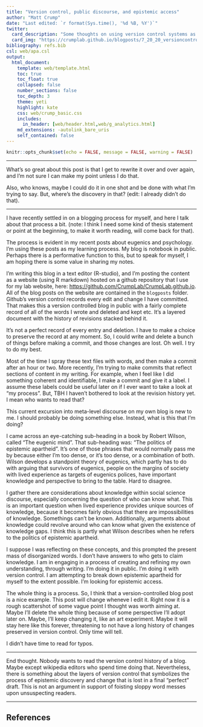 ```yaml
---
title: "Version control, public discourse, and epistemic access"
author: "Matt Crump"
date: "Last edited: `r format(Sys.time(), '%d %B, %Y')`"
twitter:
  card_description: "Some thoughts on using version control systems as a process for public discourse"
  card_img: "https://crumplab.github.io/blogposts/7_20_20_versioncontrol/img/git.png"
bibliography: refs.bib
csl: web/apa.csl
output: 
  html_document:
    template: web/template.html
    toc: true
    toc_float: true
    collapsed: false
    number_sections: false
    toc_depth: 3
    theme: yeti
    highlight: kate
    css: web/crump_basic.css
    includes:
      in_header: [web/header.html,web/g_analytics.html]
    md_extensions: -autolink_bare_uris
    self_contained: false
---
```


```r
knitr::opts_chunk$set(echo = FALSE, message = FALSE, warning = FALSE)
```

---

What's so great about this post is that I get to rewrite it over and over again, and I'm not sure I can make my point unless I do that.

Also, who knows, maybe I could do it in one shot and be done with what I'm trying to say. But, where's the discovery in that? (edit: I already didn't do that).

___

I have recently settled in on a blogging process for myself, and here I talk about that process a bit. (note: I think I need some kind of thesis statement or point at the beginning, to make it worth reading, will come back for that).

The process is evident in my recent posts about eugenics and psychology. I'm using these posts as my learning process. My blog is notebook in public. Perhaps there is a performative function to this, but to speak for myself, I am hoping there is some value in sharing my notes. 

I'm writing this blog in a text editor (R-studio), and I'm posting the content as a website (using R markdown) hosted on a github repository that I use for my lab website, here: <https://github.com/CrumpLab/CrumpLab.github.io>. All of the blog posts on the website are contained in the `blogposts` folder. Github's version control records every edit and change I have committed. That makes this a version controlled blog in public with a fairly complete record of all of the words I wrote and deleted and kept etc. It's a layered document with the history of revisions stacked behind it.

It's not a perfect record of every entry and deletion. I have to make a choice to preserve the record at any moment. So, I could write and delete a bunch of things before making a commit, and those changes are lost. Oh well. I try to do my best. 

Most of the time I spray these text files with words, and then make a commit after an hour or two. More recently, I'm trying to make commits that reflect sections of content in my writing. For example, when I feel like I did something coherent and identifiable, I make a commit and give it a label. I assume these labels could be useful later on if I ever want to take a look at "my process". But, TBH I haven't bothered to look at the revision history yet. I mean who wants to read that?

This current excursion into meta-level discourse on my own blog is new to me. I should probably be doing something else. Instead, what is this that I'm doing?

I came across an eye-catching sub-heading in a book by Robert Wilson, called "The eugenic mind". That sub-heading was: "The politics of epistemic apartheid". It's one of those phrases that would normally pass me by because either I'm too dense, or it's too dense, or a combination of both. Wilson develops a standpoint theory of eugenics, which partly has to do with arguing that survivors of eugenics, people on the margins of society with lived experience as targets of eugenics polices, have important knowledge and perspective to bring to the table. Hard to disagree.

I gather there are considerations about knowledge within social science discourse, especially concerning the question of who can know what. This is an important question when lived experience provides unique sources of knowledge, because it becomes fairly obvious that there are impossibilities of knowledge. Somethings can't be known. Additionally, arguments about knowledge could revolve around who can know what given the existence of knowledge gaps. I think this is partly what Wilson describes when he refers to the politics of epistemic apartheid.

I suppose I was reflecting on these concepts, and this prompted the present mass of disorganized words. I don't have answers to who gets to claim knowledge. I am in engaging in a process of creating and refining my own understanding, through writing. I'm doing it in public. I'm doing it with version control. I am attempting to break down epistemic apartheid for myself to the extent possible. I'm looking for epistemic access.

The whole thing is a process. So, I think that a version-controlled blog post is a nice example. This post will change wheneve I edit it. Right now it is a rough scattershot of some vague point I thought was worth aiming at. Maybe I'll delete the whole thing because of some perspective I'll adopt later on. Maybe, I'll keep changing it, like an art experiment. Maybe it will stay here like this forever, threatening to not have a long history of changes preserved in version control. Only time will tell.

I didn't have time to read for typos.

---

End thought. Nobody wants to read the version control history of a blog. Maybe except wikipedia editors who spend time doing that. Nevertheless, there is something about the layers of version control that symbolizes the process of epistemic discovery and change that is lost in a final "perfect" draft. This is not an argument in support of foisting sloppy word messes upon unsuspecting readers.

---


## References




